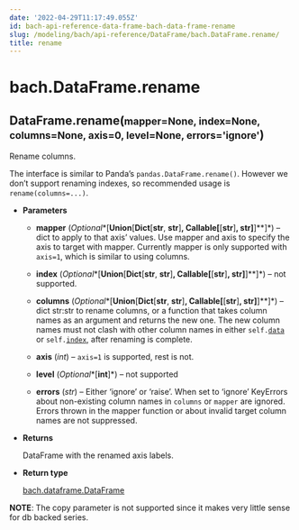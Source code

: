 ```yaml
---
date: '2022-04-29T11:17:49.055Z'
id: bach-api-reference-data-frame-bach-data-frame-rename
slug: /modeling/bach/api-reference/DataFrame/bach.DataFrame.rename/
title: rename
---
```


# bach.DataFrame.rename

<div class="method">
<h2 class="signature-class"><span class="additional-name">DataFrame.</span><span class="name">rename(</span><small class="parameter-list"><span class="parameter" id="mapper">mapper=None</span>, <span class="parameter" id="index">index=None</span>, <span class="parameter" id="columns">columns=None</span>, <span class="parameter" id="axis">axis=0</span>, <span class="parameter" id="level">level=None</span>, <span class="parameter" id="errors">errors='ignore'</span></small>)</h2>


<div class="content">

Rename columns.

The interface is similar to Panda’s `pandas.DataFrame.rename()`. However we don’t support
renaming indexes, so recommended usage is `rename(columns=...)`.


* **Parameters**

    
    * **mapper** (*Optional**[**Union**[**Dict**[**str**, **str**]**, **Callable**[**[**str**]**, **str**]**]**]*) – dict to apply to that axis’ values. Use mapper and axis to specify the axis to target
    with mapper. Currently mapper is only supported with `axis=1`, which is similar to using
    columns.


    * **index** (*Optional**[**Union**[**Dict**[**str**, **str**]**, **Callable**[**[**str**]**, **str**]**]**]*) – not supported.


    * **columns** (*Optional**[**Union**[**Dict**[**str**, **str**]**, **Callable**[**[**str**]**, **str**]**]**]*) – dict str:str to rename columns, or a function that takes column names as an argument
    and returns the new one. The new column names must not clash with other column names in either
    `self.`[`data`](/docs/modeling/bach/api-reference/DataFrame/bach.DataFrame.data/#bach.DataFrame.data) or `self.`[`index`](/docs/modeling/bach/api-reference/DataFrame/bach.DataFrame.index/#bach.DataFrame.index), after renaming is complete.


    * **axis** (*int*) – `axis=1` is supported, rest is not.


    * **level** (*Optional**[**int**]*) – not supported


    * **errors** (*str*) – Either ‘ignore’ or ‘raise’. When set to ‘ignore’ KeyErrors about non-existing
    column names in `columns` or `mapper` are ignored. Errors thrown in the mapper function or
    about invalid target column names are not suppressed.



* **Returns**

    DataFrame with the renamed axis labels.



* **Return type**

    [bach.dataframe.DataFrame](/docs/modeling/bach/api-reference/DataFrame/bach.DataFrame/#bach.DataFrame)


**NOTE**: The copy parameter is not supported since it makes very little sense for db backed series.


</div>

</div>
